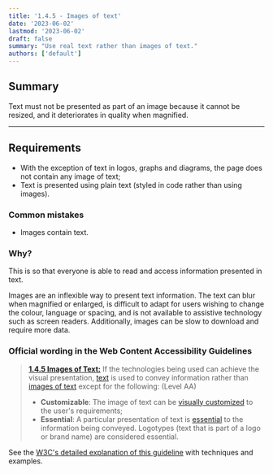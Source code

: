 ```yaml
---
title: '1.4.5 - Images of text'
date: '2023-06-02'
lastmod: '2023-06-02'
draft: false
summary: "Use real text rather than images of text."
authors: ['default']
---
```


## Summary

Text must not be presented as part of an image because it cannot be resized, and it deteriorates in quality when magnified.

---

## Requirements

* With the exception of text in logos, graphs and diagrams, the page does not contain any image of text;
* Text is presented using plain text (styled in code rather than using images).

### Common mistakes

*   Images contain text.

### Why?

This is so that everyone is able to read and access information presented in text.

Images are an inflexible way to present text information. The text can blur when magnified or enlarged, is difficult to adapt for users wishing to change the colour, language or spacing, and is not available to assistive technology such as screen readers. Additionally, images can be slow to download and require more data.

### Official wording in the Web Content Accessibility Guidelines

> [**1.4.5 Images of Text:**](https://www.w3.org/TR/UNDERSTANDING-WCAG20/visual-audio-contrast-text-presentation.html) If the technologies being used can achieve the visual presentation, [text](https://www.w3.org/TR/UNDERSTANDING-WCAG20/visual-audio-contrast-text-presentation.html#textdef) is used to convey information rather than [images of text](https://www.w3.org/TR/UNDERSTANDING-WCAG20/visual-audio-contrast-text-presentation.html#images-of-textdef) except for the following: (Level AA)
>
> * **Customizable**: The image of text can be [visually customized](https://www.w3.org/TR/UNDERSTANDING-WCAG20/visual-audio-contrast-text-presentation.html#visually-customizeddef) to the user's requirements;
> * **Essential**: A particular presentation of text is [essential](https://www.w3.org/TR/UNDERSTANDING-WCAG20/visual-audio-contrast-text-presentation.html#essentialdef) to the information being conveyed. Logotypes (text that is part of a logo or brand name) are considered essential.

See the [W3C's detailed explanation of this guideline](https://www.w3.org/TR/UNDERSTANDING-WCAG20/visual-audio-contrast-text-presentation.html) with techniques and examples.
